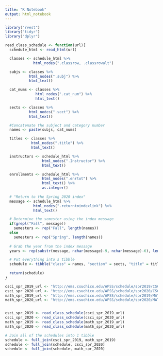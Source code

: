 ```yaml
---
title: "R Notebook"
output: html_notebook
---
```


```r
library("rvest")
library("tidyr")
library("dplyr")
```

```r
read_class_schedule <- function(url){
  schedule_html <- read_html(url)

  classes <- schedule_html %>%
             html_nodes(".classrow, .classrowalt")

  subjs <- classes %>%
           html_nodes(".subj") %>%
           html_text()

  cat_nums <- classes %>%
              html_nodes(".cat_num") %>%
              html_text()

  sects <- classes %>%
           html_nodes(".sect") %>%
           html_text()

  #Concatenate the subject and category number
  names <- paste(subjs, cat_nums)

  titles <- classes %>%
            html_nodes(".title") %>%
            html_text()

  instructors <- schedule_html %>%
                 html_nodes(".Instructor") %>%
                 html_text()

  enrollments <- schedule_html %>%
                 html_nodes(".enrtot") %>%
                 html_text() %>%
                 as.integer()
  
  # "Return to the Spring 2020 index"
  message <- schedule_html %>%
             html_nodes(".returntoindexlink") %>%
             html_text()

  # Determine the semester using the index message
  if(grepl("Fall", message))
    semesters <- rep("Fall", length(names))
  else
    semesters <- rep("Spring", length(names))
  
  # Grab the year from the index message
  years <- rep(substr(message, nchar(message)-9, nchar(message)-6), length(names))

  # Put everything into a tibble
  schedule <- tibble("class" = names, "section" = sects, "title" = titles, "instructor" = instructors, "enrollment" = enrollments, "semester" = semesters, "year" = years)
  
  return(schedule)
}
```

```r
csci_spr_2019_url <- "http://ems.csuchico.edu/APSS/schedule/spr2019/CSCI.shtml"
csci_spr_2020_url <- "http://ems.csuchico.edu/APSS/schedule/spr2020/CSCI.shtml"
math_spr_2019_url <- "http://ems.csuchico.edu/APSS/schedule/spr2019/MATH.shtml"
math_spr_2020_url <- "http://ems.csuchico.edu/APSS/schedule/spr2020/MATH.shtml"


csci_spr_2019 <- read_class_schedule(csci_spr_2019_url)
csci_spr_2020 <- read_class_schedule(csci_spr_2020_url)
math_spr_2019 <- read_class_schedule(math_spr_2019_url)
math_spr_2020 <- read_class_schedule(math_spr_2020_url)

# Join all of the schedules into 1 tibble
schedule <- full_join(csci_spr_2019, math_spr_2019)
schedule <- full_join(schedule, csci_spr_2020)
schedule <- full_join(schedule, math_spr_2020)

```


